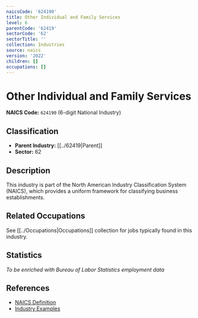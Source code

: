 ```yaml
---
naicsCode: '624190'
title: Other Individual and Family Services
level: 6
parentCode: '62419'
sectorCode: '62'
sectorTitle: ''
collection: Industries
source: naics
version: '2022'
children: []
occupations: []
---
```

# Other Individual and Family Services

**NAICS Code:** `624190` (6-digit National Industry)

## Classification

- **Parent Industry:** [[../62419|Parent]]
- **Sector:** 62

## Description

This industry is part of the North American Industry Classification System (NAICS), which provides a uniform framework for classifying business establishments.

## Related Occupations

See [[../Occupations|Occupations]] collection for jobs typically found in this industry.

## Statistics

*To be enriched with Bureau of Labor Statistics employment data*

## References

- [NAICS Definition](https://www.census.gov/naics/)
- [Industry Examples](https://www.census.gov/naics/2022NAICS/)
